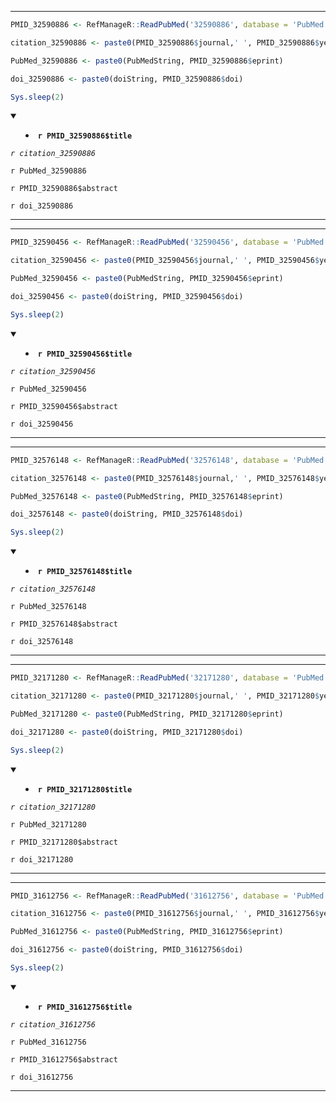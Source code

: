 

---

```r

PMID_32590886 <- RefManageR::ReadPubMed('32590886', database = 'PubMed')

citation_32590886 <- paste0(PMID_32590886$journal,' ', PMID_32590886$year, ' ', PMID_32590886$month,';', PMID_32590886$volume,'(', PMID_32590886$number,'):', PMID_32590886$pages)

PubMed_32590886 <- paste0(PubMedString, PMID_32590886$eprint)

doi_32590886 <- paste0(doiString, PMID_32590886$doi)

Sys.sleep(2)

```

<details open> <summary>
- **`r PMID_32590886$title`**
</summary> 

*`r citation_32590886`*

`r PubMed_32590886`

`r PMID_32590886$abstract`

`r doi_32590886`

</details>

---




---

```r

PMID_32590456 <- RefManageR::ReadPubMed('32590456', database = 'PubMed')

citation_32590456 <- paste0(PMID_32590456$journal,' ', PMID_32590456$year, ' ', PMID_32590456$month,';', PMID_32590456$volume,'(', PMID_32590456$number,'):', PMID_32590456$pages)

PubMed_32590456 <- paste0(PubMedString, PMID_32590456$eprint)

doi_32590456 <- paste0(doiString, PMID_32590456$doi)

Sys.sleep(2)

```

<details open> <summary>
- **`r PMID_32590456$title`**
</summary> 

*`r citation_32590456`*

`r PubMed_32590456`

`r PMID_32590456$abstract`

`r doi_32590456`

</details>

---




---

```r

PMID_32576148 <- RefManageR::ReadPubMed('32576148', database = 'PubMed')

citation_32576148 <- paste0(PMID_32576148$journal,' ', PMID_32576148$year, ' ', PMID_32576148$month,';', PMID_32576148$volume,'(', PMID_32576148$number,'):', PMID_32576148$pages)

PubMed_32576148 <- paste0(PubMedString, PMID_32576148$eprint)

doi_32576148 <- paste0(doiString, PMID_32576148$doi)

Sys.sleep(2)

```

<details open> <summary>
- **`r PMID_32576148$title`**
</summary> 

*`r citation_32576148`*

`r PubMed_32576148`

`r PMID_32576148$abstract`

`r doi_32576148`

</details>

---




---

```r

PMID_32171280 <- RefManageR::ReadPubMed('32171280', database = 'PubMed')

citation_32171280 <- paste0(PMID_32171280$journal,' ', PMID_32171280$year, ' ', PMID_32171280$month,';', PMID_32171280$volume,'(', PMID_32171280$number,'):', PMID_32171280$pages)

PubMed_32171280 <- paste0(PubMedString, PMID_32171280$eprint)

doi_32171280 <- paste0(doiString, PMID_32171280$doi)

Sys.sleep(2)

```

<details open> <summary>
- **`r PMID_32171280$title`**
</summary> 

*`r citation_32171280`*

`r PubMed_32171280`

`r PMID_32171280$abstract`

`r doi_32171280`

</details>

---




---

```r

PMID_31612756 <- RefManageR::ReadPubMed('31612756', database = 'PubMed')

citation_31612756 <- paste0(PMID_31612756$journal,' ', PMID_31612756$year, ' ', PMID_31612756$month,';', PMID_31612756$volume,'(', PMID_31612756$number,'):', PMID_31612756$pages)

PubMed_31612756 <- paste0(PubMedString, PMID_31612756$eprint)

doi_31612756 <- paste0(doiString, PMID_31612756$doi)

Sys.sleep(2)

```

<details open> <summary>
- **`r PMID_31612756$title`**
</summary> 

*`r citation_31612756`*

`r PubMed_31612756`

`r PMID_31612756$abstract`

`r doi_31612756`

</details>

---


